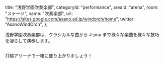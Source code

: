 
  title: "浅野学園吹奏楽部",
  categoryId: "performance",
  areaId: "arena",
  room: "ステージ",
  name: "吹奏楽部",
  url: "https://sites.google.com/asano.ed.jp/windorch/home",
  twitter: "AsanoWindOrch",
};

浅野学園吹奏楽部は、クラシカルな曲から J-pop まで様々な楽曲を様々な技巧を凝らして演奏します。

<Image src="awo/playing.png" alt="" layout="fill" />

打越アリーナで一緒に盛り上がりましょう！
